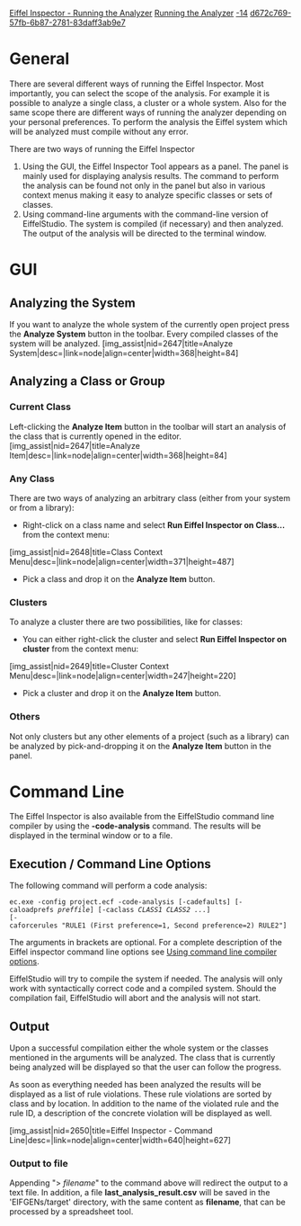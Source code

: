 [[Property:title|Eiffel Inspector - Running the Analyzer]]
[[Property:link_title|Running the Analyzer]]
[[Property:weight|-14]]
[[Property:uuid|d672c769-57fb-6b87-2781-83daff3ab9e7]]
= General =

There are several different ways of running the Eiffel Inspector. Most importantly, you can select the scope of the analysis. For example it is possible to analyze a single class, a cluster or a whole system. Also for the same scope there are different ways of running the analyzer depending on your personal preferences. To perform the analysis the Eiffel system which will be analyzed must compile without any error.
 
There are two ways of running the Eiffel Inspector
# Using the GUI, the Eiffel Inspector Tool appears as a panel. The panel is mainly used for displaying analysis results. The command to perform the analysis can be found not only in the panel but also in various context menus making it easy to analyze specific classes or sets of classes.
# Using command-line arguments with the command-line version of EiffelStudio. The system is compiled (if necessary) and then analyzed. The output of the analysis will be directed to the terminal window.

= GUI =
== Analyzing the System ==

If you want to analyze the whole system of the currently open project press the '''Analyze System''' button in the toolbar. Every compiled classes of the system will be analyzed.
[img_assist|nid=2647|title=Analyze System|desc=|link=node|align=center|width=368|height=84]


== Analyzing a Class or Group ==

=== Current Class ===
Left-clicking the '''Analyze Item''' button in the toolbar will start an analysis of the class that is currently opened in the editor.
[img_assist|nid=2647|title=Analyze Item|desc=|link=node|align=center|width=368|height=84]

=== Any Class ===
There are two ways of analyzing an arbitrary class (either from your system or from a library):
* Right-click on a class name and select '''Run Eiffel Inspector on Class...''' from the context menu:
[img_assist|nid=2648|title=Class Context Menu|desc=|link=node|align=center|width=371|height=487]
* Pick a class and drop it on the '''Analyze Item''' button.

=== Clusters ===
To analyze a cluster there are two possibilities, like for classes:
* You can either right-click the cluster and select '''Run Eiffel Inspector on cluster''' from the context menu:
[img_assist|nid=2649|title=Cluster Context Menu|desc=|link=node|align=center|width=247|height=220]
* Pick a cluster and drop it on the '''Analyze Item''' button.

=== Others ===
Not only clusters but any other elements of a project (such as a library) can be analyzed by pick-and-dropping it on the '''Analyze Item''' button in the panel.


=Command Line=
The Eiffel Inspector is also available from the EiffelStudio command line compiler by using the '''-code-analysis''' command. The results will be displayed in the terminal window or to a file.

== Execution / Command Line Options ==

The following command will perform a code analysis:

 ec.exe -config project.ecf -code-analysis [-cadefaults] [-caloadprefs ''preffile''] [-caclass ''CLASS1 CLASS2 ...'']
 [-caforcerules "RULE1 (First preference=1, Second preference=2) RULE2"]

The arguments in brackets are optional. For a complete description of the Eiffel inspector command line options see [[EiffelStudio: Using command line options|Using command line compiler options]].

EiffelStudio will try to compile the system if needed. The analysis will only work with syntactically correct code and a compiled system. Should the compilation fail, EiffelStudio will abort and the analysis will not start.

== Output ==
Upon a successful compilation either the whole system or the classes mentioned in the arguments will be analyzed. The class that is currently being analyzed will be displayed so that the user can follow the progress.

As soon as everything needed has been analyzed the results will be displayed as a list of rule violations. These rule violations are sorted by class and by location. In addition to the name of the violated rule and the rule ID, a description of the concrete violation will be displayed as well.

[img_assist|nid=2650|title=Eiffel Inspector - Command Line|desc=|link=node|align=center|width=640|height=627]

=== Output to file ===

Appending "> ''filename''" to the command above will redirect the output to a text file. 
In addition, a file '''last_analysis_result.csv''' will be saved in the 'EIFGENs/target' directory, with the same content as '''filename''', that can be processed by a spreadsheet tool.



